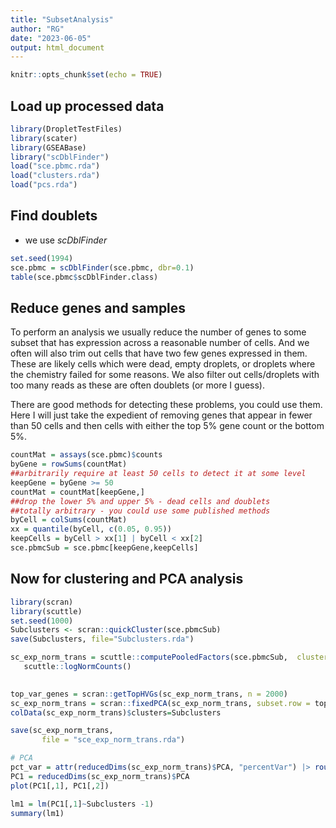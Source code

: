 ```yaml
---
title: "SubsetAnalysis"
author: "RG"
date: "2023-06-05"
output: html_document
---
```


```r
knitr::opts_chunk$set(echo = TRUE)
```

## Load up processed data

```r
library(DropletTestFiles)
library(scater)
library(GSEABase)
library("scDblFinder")
load("sce.pbmc.rda")
load("clusters.rda")
load("pcs.rda")
```

## Find doublets

- we use *scDblFinder*
```r
set.seed(1994)
sce.pbmc = scDblFinder(sce.pbmc, dbr=0.1)
table(sce.pbmc$scDblFinder.class)
```

## Reduce genes and samples

 To perform an analysis we usually reduce the number of genes to some subset that has expression across a reasonable number of cells. And we often will also trim out cells that have two few genes expressed in them. These are likely cells which were dead, empty droplets, or droplets where the chemistry failed for some reasons.  We also filter out cells/droplets with too many reads as these are often doublets (or more I guess).  
 
 There are good methods for detecting these problems, you could use them. Here I will just take the expedient of removing genes that appear in fewer than 50 cells and then cells with either the top 5% gene count or the bottom 5%.
 
```r
countMat = assays(sce.pbmc)$counts
byGene = rowSums(countMat)
##arbitrarily require at least 50 cells to detect it at some level
keepGene = byGene >= 50
countMat = countMat[keepGene,]
##drop the lower 5% and upper 5% - dead cells and doublets
##totally arbitrary - you could use some published methods
byCell = colSums(countMat)
xx = quantile(byCell, c(0.05, 0.95))
keepCells = byCell > xx[1] | byCell < xx[2]
sce.pbmcSub = sce.pbmc[keepGene,keepCells]
```

## Now for clustering and PCA analysis

```r
library(scran)
library(scuttle)
set.seed(1000)
Subclusters <- scran::quickCluster(sce.pbmcSub)
save(Subclusters, file="Subclusters.rda")

sc_exp_norm_trans = scuttle::computePooledFactors(sce.pbmcSub,  cluster = Subclusters) |> 
   scuttle::logNormCounts()
  

```

```r
top_var_genes = scran::getTopHVGs(sc_exp_norm_trans, n = 2000)
sc_exp_norm_trans = scran::fixedPCA(sc_exp_norm_trans, subset.row = top_var_genes)
colData(sc_exp_norm_trans)$clusters=Subclusters

save(sc_exp_norm_trans,
       file = "sce_exp_norm_trans.rda")

# PCA
pct_var = attr(reducedDims(sc_exp_norm_trans)$PCA, "percentVar") |> round(digits = 1)
PC1 = reducedDims(sc_exp_norm_trans)$PCA
plot(PC1[,1], PC1[,2])
```

```r
lm1 = lm(PC1[,1]~Subclusters -1)
summary(lm1)
```
##
